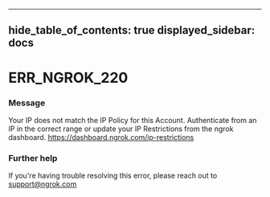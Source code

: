 

---
hide_table_of_contents: true
displayed_sidebar: docs
---


# ERR_NGROK_220

### Message
Your IP does not match the IP Policy for this Account.  Authenticate from an IP in the correct range or update your IP Restrictions from the ngrok dashboard. https://dashboard.ngrok.com/ip-restrictions

<ErrorDetails />



### Further help
If you're having trouble resolving this error, please reach out to [support@ngrok.com](mailto:support@ngrok.com?subject=Help%20with%20ERR_NGROK_220)

